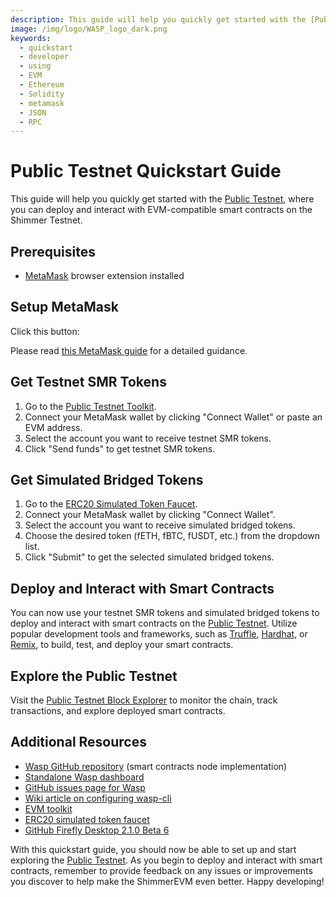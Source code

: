 ```yaml
---
description: This guide will help you quickly get started with the [Public Testnet](/build/networks-endpoints/#public-testnet)
image: /img/logo/WASP_logo_dark.png
keywords:
  - quickstart
  - developer
  - using
  - EVM
  - Ethereum
  - Solidity
  - metamask
  - JSON
  - RPC
---
```



# Public Testnet Quickstart Guide

This guide will help you quickly get started with the [Public Testnet](/build/networks-endpoints/#public-testnet), where you can deploy and interact with EVM-compatible smart contracts on the Shimmer Testnet.

## Prerequisites

- [MetaMask](https://metamask.io/) browser extension installed

## Setup MetaMask

Click this button:

<AddToMetaMaskButton />

Please read [this MetaMask guide](./compatible-tools.md#metamask) for a detailed guidance.

## Get Testnet SMR Tokens

1.  Go to the [Public Testnet Toolkit](https://evm-toolkit.evm.testnet.shimmer.network/).
2.  Connect your MetaMask wallet by clicking "Connect Wallet" or paste an EVM address.
3.  Select the account you want to receive testnet SMR tokens.
4.  Click "Send funds" to get testnet SMR tokens.

## Get Simulated Bridged Tokens

1. Go to the [ERC20 Simulated Token Faucet](https://evm-faucet.testnet.shimmer.network/).
2. Connect your MetaMask wallet by clicking "Connect Wallet".
3. Select the account you want to receive simulated bridged tokens.
4. Choose the desired token (fETH, fBTC, fUSDT, etc.) from the dropdown list.
5. Click "Submit" to get the selected simulated bridged tokens.

## Deploy and Interact with Smart Contracts

You can now use your testnet SMR tokens and simulated bridged tokens to deploy and interact with smart contracts on the [Public Testnet](/build/networks-endpoints/#public-testnet). Utilize popular development tools and frameworks, such as [Truffle](https://www.trufflesuite.com/), [Hardhat](https://hardhat.org/), or [Remix](https://remix.ethereum.org/), to build, test, and deploy your smart contracts.

## Explore the Public Testnet

Visit the [Public Testnet Block Explorer](https://explorer.evm.testnet.shimmer.network/) to monitor the chain, track transactions, and explore deployed smart contracts.

## Additional Resources

- [Wasp GitHub repository](https://github.com/iotaledger/wasp) (smart contracts node implementation)
- [Standalone Wasp dashboard](https://dashboard.evm.testnet.shimmer.network/)
- [GitHub issues page for Wasp](https://github.com/iotaledger/wasp/issues)
- [Wiki article on configuring wasp-cli](/wasp-cli/how-tos/wasp-cli/)
- [EVM toolkit](https://toolkit.evm.testnet.shimmer.network/)
- [ERC20 simulated token faucet](https://erc20-faucet.evm.testnet.shimmer.network/)
- [GitHub Firefly Desktop 2.1.0 Beta 6](https://github.com/iotaledger/firefly/releases)

With this quickstart guide, you should now be able to set up and start exploring the [Public Testnet](/build/networks-endpoints/#public-testnet). As you begin to deploy and interact with smart contracts, remember to provide feedback on any issues or improvements you discover to help make the ShimmerEVM even better. Happy developing!

